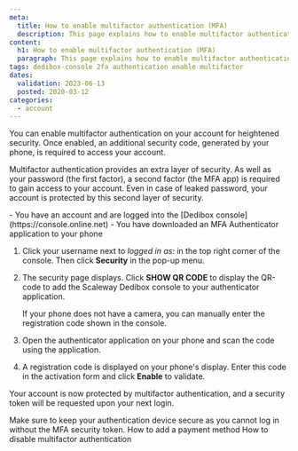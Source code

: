 ```yaml
---
meta:
  title: How to enable multifactor authentication (MFA)
  description: This page explains how to enable multifactor authentication.
content:
  h1: How to enable multifactor authentication (MFA)
  paragraph: This page explains how to enable multifactor authentication.
tags: dedibox-console 2fa authentication enable multifactor
dates:
  validation: 2023-06-13
  posted: 2020-03-12
categories:
  - account
---
```



You can enable multifactor authentication on your account for heightened security. Once enabled, an additional security code, generated by your phone, is required to access your account.

Multifactor authentication provides an extra layer of security. As well as your password (the first factor), a second factor (the MFA app) is required to gain access to your account. Even in case of leaked password, your account is protected by this second layer of security.

<Message type="requirement">
  - You have an account and are logged into the [Dedibox console](https://console.online.net)
  - You have downloaded an MFA Authenticator application to your phone
</Message>

1. Click your username next to _logged in as:_ in the top right corner of the console. Then click **Security** in the pop-up menu.
    <Lightbox src="scaleway-dedibox-console-security-menu.webp" width="300" alt="" />
2. The security page displays. Click **SHOW QR CODE** to display the QR-code to add the Scaleway Dedibox console to your authenticator application.
    <Lightbox src="scaleway-dedibox-console-2fa-activate.webp" width="600" alt="" />

    <Message type="tip">
      If your phone does not have a camera, you can manually enter the registration code shown in the console.
    </Message>
3. Open the authenticator application on your phone and scan the code using the application.
4. A registration code is displayed on your phone's display. Enter this code in the activation form and click **Enable** to validate.

Your account is now protected by multifactor authentication, and a security token will be requested upon your next login.

<Message type="important">
Make sure to keep your authentication device secure as you cannot log in without the MFA security token.
</Message>


<Navigation title="See Also">
  <PreviousButton to="/dedibox-console/my-account/how-to/add-payment-method/">How to add a payment method</PreviousButton>
  <NextButton to="/dedibox-console/my-account/how-to/disable-two-factor-authentication/">How to disable multifactor authentication</NextButton>
</Navigation>